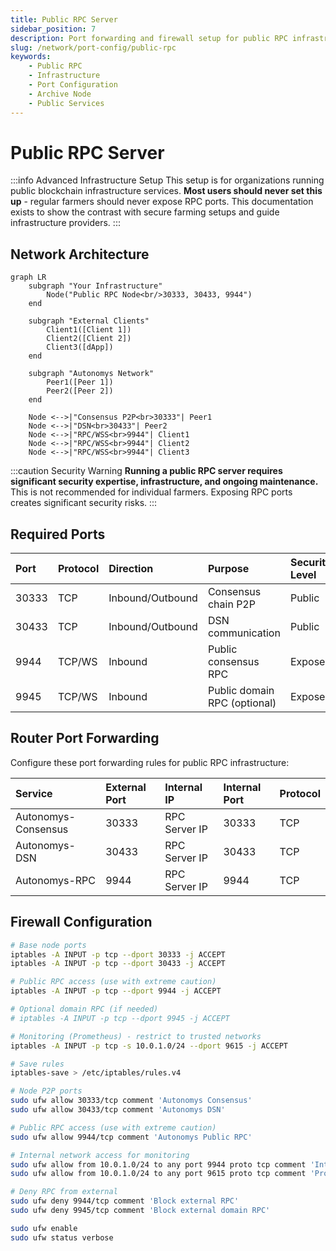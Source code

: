 ```yaml
---
title: Public RPC Server
sidebar_position: 7
description: Port forwarding and firewall setup for public RPC infrastructure services
slug: /network/port-config/public-rpc
keywords:
    - Public RPC
    - Infrastructure
    - Port Configuration
    - Archive Node
    - Public Services
---
```



# Public RPC Server

:::info Advanced Infrastructure Setup
This setup is for organizations running public blockchain infrastructure services. **Most users should never set this up** - regular farmers should never expose RPC ports. This documentation exists to show the contrast with secure farming setups and guide infrastructure providers.
:::

## Network Architecture

```mermaid
graph LR
    subgraph "Your Infrastructure"
        Node("Public RPC Node<br/>30333, 30433, 9944")
    end

    subgraph "External Clients"
        Client1([Client 1])
        Client2([Client 2])
        Client3([dApp])
    end

    subgraph "Autonomys Network"
        Peer1([Peer 1])
        Peer2([Peer 2])
    end

    Node <-->|"Consensus P2P<br>30333"| Peer1
    Node <-->|"DSN<br>30433"| Peer2
    Node <-->|"RPC/WSS<br>9944"| Client1
    Node <-->|"RPC/WSS<br>9944"| Client2
    Node <-->|"RPC/WSS<br>9944"| Client3
```

:::caution Security Warning
**Running a public RPC server requires significant security expertise, infrastructure, and ongoing maintenance.** This is not recommended for individual farmers. Exposing RPC ports creates significant security risks.
:::

## Required Ports

| Port | Protocol | Direction | Purpose | Security Level |
|:-----|:---------|:----------|:--------|:--------------|
| 30333 | TCP | Inbound/Outbound | Consensus chain P2P | Public |
| 30433 | TCP | Inbound/Outbound | DSN communication | Public |
| 9944 | TCP/WS | Inbound | Public consensus RPC | Exposed |
| 9945 | TCP/WS | Inbound | Public domain RPC (optional) | Exposed |

## Router Port Forwarding

Configure these port forwarding rules for public RPC infrastructure:

| Service | External Port | Internal IP | Internal Port | Protocol |
|:--------|:-------------|:------------|:-------------|:---------|
| Autonomys-Consensus | 30333 | RPC Server IP | 30333 | TCP |
| Autonomys-DSN | 30433 | RPC Server IP | 30433 | TCP |
| Autonomys-RPC | 9944 | RPC Server IP | 9944 | TCP |

## Firewall Configuration

<Tabs>
<TabItem value="linux" label="Linux (iptables)">

```bash
# Base node ports
iptables -A INPUT -p tcp --dport 30333 -j ACCEPT
iptables -A INPUT -p tcp --dport 30433 -j ACCEPT

# Public RPC access (use with extreme caution)
iptables -A INPUT -p tcp --dport 9944 -j ACCEPT

# Optional domain RPC (if needed)
# iptables -A INPUT -p tcp --dport 9945 -j ACCEPT

# Monitoring (Prometheus) - restrict to trusted networks
iptables -A INPUT -p tcp -s 10.0.1.0/24 --dport 9615 -j ACCEPT

# Save rules
iptables-save > /etc/iptables/rules.v4
```

</TabItem>
<TabItem value="ufw" label="UFW">

```bash
# Node P2P ports
sudo ufw allow 30333/tcp comment 'Autonomys Consensus'
sudo ufw allow 30433/tcp comment 'Autonomys DSN'

# Public RPC access (use with extreme caution)
sudo ufw allow 9944/tcp comment 'Autonomys Public RPC'

# Internal network access for monitoring
sudo ufw allow from 10.0.1.0/24 to any port 9944 proto tcp comment 'Internal RPC'
sudo ufw allow from 10.0.1.0/24 to any port 9615 proto tcp comment 'Prometheus'

# Deny RPC from external
sudo ufw deny 9944/tcp comment 'Block external RPC'
sudo ufw deny 9945/tcp comment 'Block external domain RPC'

sudo ufw enable
sudo ufw status verbose
```

</TabItem>
</Tabs>


